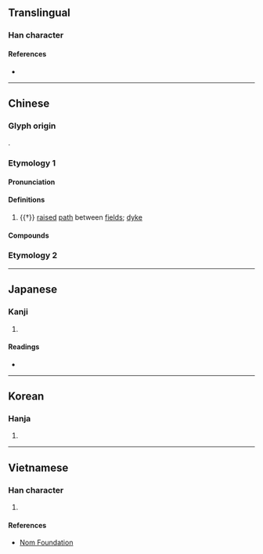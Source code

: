{{character info}}
==Translingual==

===Han character===
{{Han char|rn=32|rad=土|as=10|sn=13|four=79214|canj=BFQG|ids=⿰月⿱龹土}}

====References====
* {{Han ref|kx=0235.050|dkj=05323|dj=0472.320|hdz=32098.170|uh=584D}}

----

==Chinese==

===Glyph origin===
{{Han etym}}
{{Han compound|朕|土|ls=psc|c1=p|c2=s}}.

===Etymology 1===
{{zh-forms}}

====Pronunciation====
{{zh-pron
|m=chéng
|c=sing4
|md=chìng
|w=3zan,3zen
|w_note=3zan - vernacular (in {{zh-l|*巴塍}}); 3zen - literary
|mc=y
|oc=y
|cat=n
}}

====Definitions====
{{zh-hanzi}}

# {{†}} [[raised]] [[path]] between [[field]]s; [[dyke]]

====Compounds====
{{zh-der|田塍|橫塍}}

===Etymology 2===
{{zh-see|田|v|(''Min'') [[paddy field]]}}

----

==Japanese==

===Kanji===
{{ja-kanji|grade=|rs=土10}}

# {{rfdef|ja|sort=土10}}

====Readings====
* {{ja-readings|on=しょう, じょう|kun=あぜ, くろ, つつ-み}}

----

==Korean==

===Hanja===
{{ko-hanja|hangeul=습|rv=seup|mr=sŭp}}

# {{rfdef|ko|sort=土10}}

----

==Vietnamese==

===Han character===
{{vi-readings|reading=thăng|rs=土10}}

# {{rfdef|vi|sort=土10}}

====References====
* [http://nomfoundation.org/common/nom_details.php?codepoint=584d Nom Foundation]